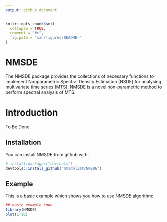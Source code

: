 ```yaml
---
output: github_document
---
```


<!-- README.md is generated from README.Rmd. Please edit that file -->

```r
knitr::opts_chunk$set(
  collapse = TRUE,
  comment = "#>",
  fig.path = "man/figures/README-"
)
```

# NMSDE

The NMSDE package provides the collections of necessary functions to implement Nonparametric Spectral Density Estimation (NSDE) for analysing multivariate time series (MTS). NMSDE is a novel non-parametric method to perform spectral analysis of MTS.

# Introduction

To Be Done.

## Installation

You can install NMSDE from github with:

```r
# install.packages("devtools")
devtools::install_github("mmadoliat/NMSDE")
```

## Example

This is a basic example which shows you how to use NMSDE algorithm:

```r
## basic example code
library(NMSDE)
plot(1:10)
```
